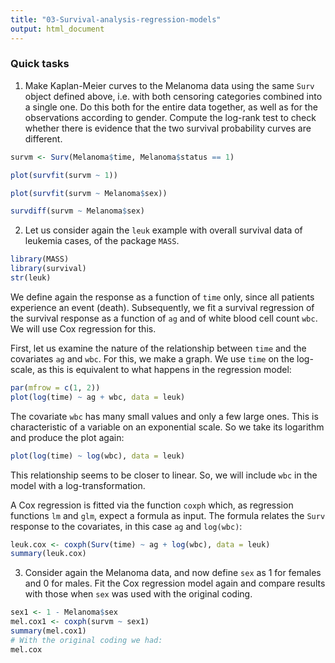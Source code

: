 ```yaml
---
title: "03-Survival-analysis-regression-models"
output: html_document
---
```



### Quick tasks


1. Make Kaplan-Meier curves to the Melanoma data using the same `Surv` object defined above, i.e. with both censoring categories combined into a single one. Do this both for the entire data together, as well as for the observations according to gender. Compute the log-rank test to check whether there is evidence that the two survival probability curves are different.



```r
survm <- Surv(Melanoma$time, Melanoma$status == 1)
```


```r
plot(survfit(survm ~ 1))
```

```r
plot(survfit(survm ~ Melanoma$sex))
```

```r
survdiff(survm ~ Melanoma$sex)
```

2. Let us consider again the `leuk` example with overall survival data of leukemia cases, of the package `MASS`. 

```r
library(MASS)
library(survival)
str(leuk)
```

We define again the response as a function of `time` only, since all patients experience an event (death). Subsequently, we fit a survival regression of the survival response as a function of `ag` and of white blood cell count `wbc`. We will use Cox regression for this.

First, let us examine the nature of the relationship between `time` and the covariates `ag` and `wbc`. For this, we make a graph. We use `time` on the log-scale, as this is equivalent to what happens in the regression model:

```r
par(mfrow = c(1, 2))
plot(log(time) ~ ag + wbc, data = leuk)
```

The covariate `wbc` has many small values and only a few large ones. This is characteristic of a variable on an exponential scale. So we take its logarithm and produce the plot again:

```r
plot(log(time) ~ log(wbc), data = leuk)
```

This relationship seems to be closer to linear. So, we will include `wbc` in the model with a log-transformation.

A Cox regression is fitted via the function `coxph` which, as regression functions `lm` and `glm`, expect a formula as input. The formula relates the `Surv` response to the covariates, in this case `ag` and `log(wbc)`:

```r
leuk.cox <- coxph(Surv(time) ~ ag + log(wbc), data = leuk)
summary(leuk.cox)
```

3. Consider again the Melanoma data, and now define `sex` as 1 for females and 0 for males. Fit the Cox regression model again and compare results with those when `sex` was used with the original coding. 

```r
sex1 <- 1 - Melanoma$sex
mel.cox1 <- coxph(survm ~ sex1)
summary(mel.cox1)
# With the original coding we had:
mel.cox
```
